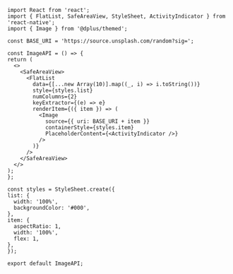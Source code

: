 ```SnackPlayer  Image
import React from 'react';
import { FlatList, SafeAreaView, StyleSheet, ActivityIndicator } from 'react-native';
import { Image } from '@dplus/themed';

const BASE_URI = 'https://source.unsplash.com/random?sig=';

const ImageAPI = () => {
return (
  <>
    <SafeAreaView>
      <FlatList
        data={[...new Array(10)].map((_, i) => i.toString())}
        style={styles.list}
        numColumns={2}
        keyExtractor={(e) => e}
        renderItem={({ item }) => (
          <Image
            source={{ uri: BASE_URI + item }}
            containerStyle={styles.item}
            PlaceholderContent={<ActivityIndicator />}
          />
        )}
      />
    </SafeAreaView>
  </>
);
};

const styles = StyleSheet.create({
list: {
  width: '100%',
  backgroundColor: '#000',
},
item: {
  aspectRatio: 1,
  width: '100%',
  flex: 1,
},
});

export default ImageAPI;
```
